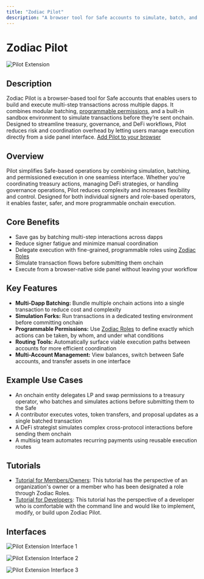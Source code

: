 ```yaml
---
title: "Zodiac Pilot"
description: "A browser tool for Safe accounts to simulate, batch, and execute multi-dapp transactions."
---
```


# Zodiac Pilot

![Pilot Extension](/Pilot00.png)

## Description

Zodiac Pilot is a browser-based tool for Safe accounts that enables users to build and execute multi-step transactions across multiple dapps. It combines modular batching, [programmable permissions](/documentation/roles-modifier), and a built-in sandbox environment to simulate transactions before they’re sent onchain. Designed to streamline treasury, governance, and DeFi workflows, Pilot reduces risk and coordination overhead by letting users manage execution directly from a side panel interface. [Add Pilot to your browser](https://pilot.gnosisguild.org)

## Overview

Pilot simplifies Safe-based operations by combining simulation, batching, and permissioned execution in one seamless interface. Whether you're coordinating treasury actions, managing DeFi strategies, or handling governance operations, Pilot reduces complexity and increases flexibility and control. Designed for both individual signers and role-based operators, it enables faster, safer, and more programmable onchain execution.

## Core Benefits

- Save gas by batching multi-step interactions across dapps
- Reduce signer fatigue and minimize manual coordination
- Delegate execution with fine-grained, programmable roles using [Zodiac Roles](/documentation/roles-modifier)
- Simulate transaction flows before submitting them onchain
- Execute from a browser-native side panel without leaving your workflow

## Key Features

- **Multi-Dapp Batching:** Bundle multiple onchain actions into a single transaction to reduce cost and complexity
- **Simulation Forks:** Run transactions in a dedicated testing environment before committing onchain
- **Programmable Permissions:** Use [Zodiac Roles](/documentation/roles-modifier) to define exactly which actions can be taken, by whom, and under what conditions
- **Routing Tools:** Automatically surface viable execution paths between accounts for more efficient coordination
- **Multi-Account Management:** View balances, switch between Safe accounts, and transfer assets in one interface

## Example Use Cases

- An onchain entity delegates LP and swap permissions to a treasury operator, who batches and simulates actions before submitting them to the Safe
- A contributor executes votes, token transfers, and proposal updates as a single batched transaction
- A DeFi strategist simulates complex cross-protocol interactions before sending them onchain
- A multisig team automates recurring payments using reusable execution routes

## Tutorials

- [Tutorial for Members/Owners](/documentation/pilot-extension/pilot-extension-member-tutorial): This tutorial has the perspective of an organization's owner or a member who has been designated a role through Zodiac Roles.
- [Tutorial for Developers](https://github.com/gnosisguild/zodiac-pilot): This tutorial has the perspective of a developer who is comfortable with the command line and would like to implement, modify, or build upon Zodiac Pilot.

## Interfaces

![Pilot Extension Interface 1](/Pilot01.png)

![Pilot Extension Interface 2](/Pilot03.png)

![Pilot Extension Interface 3](/Pilot05.png)
